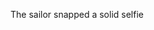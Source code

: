 The <span className='highlight'>s</span>ailor <span className='highlight'>s</span>napped a <span className='highlight'>s</span>olid <span className='
highlight'>s</span>elfie
